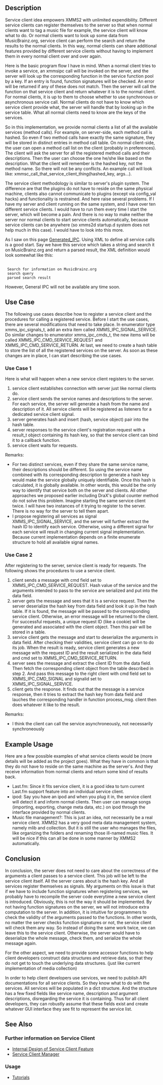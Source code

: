 ==Description==
Service client idea empowers XMMS2 with unlimited expendibility. Different
service clients can register themselves to the server so that when normal
clients want to tag a music file for example, the service client will know what to do. Or normal clients want to look up some data from MusicBrainz.org, service client can perform the search and return the results to the normal clients. In this way, normal clients can share additional features provided by different service clients without having to implement them in every normal client over and over again.

Here is the basic program flow I have in mind. When a normal client tries to invoke a service, an xmmsipc call will be invoked on the server, and the server will look up the corresponding function in the service function pool by a key. If an entry is found, function signatures will be checked. An error will be returned if any of these does not match. Then the server will call the function on that service client and return whatever it is to the normal client. For normal clients, it is up to them to choose whether to use synchronous or asynchronous service call. Normal clients do not have to know which service client provide what, the server will handle that by looking up in the service table. What all normal clients need to know are the keys of the services.

So in this implementation, we provide normal clients a list of all the available services (method calls). For example, on server-side, each method call is hashed. So even if two method calls have exactly the same signature, they will
be stored in distinct entries in method call table. On normal client-side, the user can open a method call list on the client (probably in preferences). The client will ask the server for all the registered method calls and their descriptions. Then the user can choose the one he/she like based on the description. What the client will remember is the hashed key, not the method name. So there will not be any conflicts. An example call will look like: xmmsc_call_that_service_client_thing(hashed_key, args...).

The service client methodology is similar to server's plugin system. The difference are that the plugins do not have to reside on the same physical machine, clients also cannot communicate to plugins (except via config_val
hacks) and functionality is restrained. And here raise several problems. If I have my server and client running on the same system, and I have over ten different service clients. I would have to run them every time I start the
server, which will become a pain. And there is no way to make neither the server nor normal clients to start service clients automatically, because service clients can be anywhere (so xmms2d startup.d system does not help much in this case). I would have to look into this more.

As I saw on this page [[Generated_IPC]]. Using XML to define all service calls is a good start. Say we have this service which takes a string and search it on MusicBrainz.org and return a parsed result, the XML definition would look somewhat like this:
 <method name="musicbrainz_search">
  <doc>Search for information on MusicBrainz.org</doc>
  <arg><GString /><doc>search query</doc></arg>
  <return><GString /><doc>parsed search result</doc></arg>
 </method>

However, General IPC will not be available any time soon.

==Use Case==
The following use cases describe how to register a service client and the procedures for calling a registered service. Before I start the use cases, there are several modifications that need to take place. In enumerator type
xmms_ipc_signals_t, add an extra item called XMMS_IPC_SIGNAL_SERVICE. Do similar changes to enumerator xmms_ipc_cmds_t, the new items will be called XMMS_IPC_CMD_SERVICE_REQUEST and  XMMS_IPC_CMD_SERVICE_RETURN. At last, we need to create a hash table to store the list of all the registered services on the server. As soon as these changes are in place, I can start describing the use cases.

===Use Case 1===
Here is what will happen when a new service client registers to the server.
# service client establishes connection with server just like normal clients do.
# service client sends the service names and descriptions to the server. For each service, the server will generate a hash from the name and description of it. All service clients will be registered as listeners for a dedicated service client signal.
# server generates hash and insert (hash, service object) pair into the hash table.
# server responses to the service client's registration request with a result_t object containing its hash key, so that the service client can bind it to a callback function.
# service client waits for requests.

Remarks:
* For two distinct services, even if they share the same service name, their descriptions should be different. So using the service name combined with its corresponding description to generate a hash key would make the service globally uniquely identifiable. Once this hash is calculated, it is globally available. In other words, this would be the only way to identify that service both on the server and clients. All other approaches we proposed  earlier including DraX's global counter method do not solve this problem. Imagine starting the same service client twice. I will have two instances of it trying to register to the server. There is no way for the server to tell them apart.
* I propose registering all services as signal XMMS_IPC_SIGNAL_SERVICE, and the server will further extract the hash ID to identify each service. Otherwise, using a different signal for each service will result in changing current signal implementation. Because current implementation depends on a finite enumerate structure to hold all available signal names.

===Use Case 2===
After registering to the server, service client is ready for requests. The following shows the procedures to use a service client.
# client sends a message with cmd field set to XMMS_IPC_CMD_SERVICE_REQUEST.  Hash value of the service and the arguments intended to pass to the service are serialized and put into the data field.
# server gets the message and sees that it is a service request. Then the server deserialize the hash key from data field and look it up in the hash table. If it is found, the message will be passed to the corresponding service client. Otherwise, an error message will be returned to the client.  For successful requests, a unique request ID (like a cookie) will be generated and associated with the client object. Then this pair will be stored in a table.
# service client gets the message and start to deserialize the arguments in data field. After checking their validities, service client can go on to do its job. When the result is ready, service client generates a new message with the request ID and the result serialized in the data field and cmd set to XMMS_IPC_CMD_SERVICE_RETURN.
# server sees the message and extract the client ID from the data field. Then fetch the corresponding client object from the table described in step 2. And pass this message to the right client with cmd field set to XMMS_IPC_CMD_SIGNAL and signalid set to XMMS_IPC_SIGNAL_SERVICE.
# client gets the response. It finds out that the message is a service response, then it tries to extract the hash key from data field and lauches the corresponding handler in function process_msg. client then does whatever it like to the result.

Remarks:

* I think the client can call the service asynchroneously, not necessarily synchroneously

==Example Usage==
Here are a few possible examples of what service clients would be (more details will be added as the project goes). What they have in common is that they do not have to reside on the same machine as the server's. And they receive information from normal clients and return some kind of results back.

* Last.fm: Since it fits service client, it is a good idea to turn current Last.fm support feature into an individual service client.
* ipod: Say you have an ipod and when you plug it in, the service client will detect it and inform normal clients.  Then user can manage songs (importing, exporting, change meta data, etc.) on ipod through the interface provided by normal clients.
* Music file management?: This is just an idea, not necessarily be a real service client. XMMS2 has a very good meta data management system, namely mlib and collection. But it is still the user who manages the files, like organizing the folders and renaming those ill-named music files. It will be nice if this can all be done in some manner by XMMS2 automatically.

==Conclusion==
In conclusion, the server does not need to care about the correctness of the arguments a client passes to a service client. This job will be left to the service client itself. All the server cares about is the hash key. And all
services register themselves as signals. My arguments on this issue is that if we have to include function signatures when registering services, we probably have to recompile the server code everytime a new service client is introduced.  Obviously, this is not the way it should be implemented. By not having function signatures on the server, we will not introduce extra computation to the server.  In addition, it is intuitive for programmers to check the validity of the arguments passed to the functions. In other words, no matter the server checks
function signatures or not, the service client will check them any way. So instead of doing the same work twice, we can leave this to the service client.  Otherwise, the server would have to deserialize the whole message, check them, and serialize the whole message again.

For the other aspect, we need to provide some accessor functions to help client developers construct data structures and retrieve data, so that they do not get to touch the underlying data structures. (just like current implementation of media collection)

In order to help client developers use services, we need to publish API documentations for all service clients. So they know what to do with the services. All services will be populated in a dict structure. And the structure has a few fixed fields like service name, description and argument descriptions, disregarding the service it is containing. Thus for all client developers, they can robustly assume that these fields exist and create whatever GUI interface they see fit to represent the service list.

==See Also==
===Further information on Service Client===
* [[Summer of Code 2007/Service Clients/Design|Internal Design of Service Client Feature]]
* [[Summer of Code 2007/Service Clients/scm|Service Client Manager]]

===Usage===
* [[Summer of Code 2007/Service Clients/Tutorial|Tutorials]]